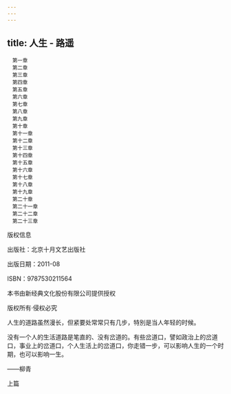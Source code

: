 ```yaml
---
---
---
```

title: 人生 - 路遥
---


```
　第一章
　第二章
　第三章
　第四章
　第五章
　第六章
　第七章
　第八章
　第九章
　第十章
　第十一章
　第十二章
　第十三章
　第十四章
　第十五章
　第十六章
　第十七章
　第十八章
　第十九章
　第二十章
　第二十一章
　第二十二章
　第二十三章
```



版权信息




出版社：北京十月文艺出版社

出版日期：2011-08

ISBN：9787530211564

本书由新经典文化股份有限公司提供授权

版权所有·侵权必究









人生的道路虽然漫长，但紧要处常常只有几步，特別是当人年轻的时候。

没有一个人的生活道路是笔直的、没有岔道的。有些岔道口，譬如政治上的岔道口，事业上的岔道口，个人生活上的岔道口，你走错一步，可以影响人生的一个时期，也可以影响一生。

——柳青





上篇